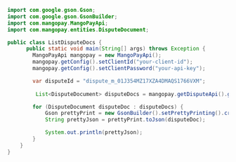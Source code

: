 ```java Java 
import com.google.gson.Gson;
import com.google.gson.GsonBuilder;
import com.mangopay.MangoPayApi;
import com.mangopay.entities.DisputeDocument;

public class ListDisputeDocs {
      public static void main(String[] args) throws Exception {
        MangoPayApi mangopay = new MangoPayApi();
        mangopay.getConfig().setClientId("your-client-id");
        mangopay.getConfig().setClientPassword("your-api-key");

        var disputeId = "dispute_m_01J354MZ17XZA4DMAQS1766VXM";
        
         List<DisputeDocument> disputeDocs = mangopay.getDisputeApi().getDocumentsForDispute(disputeId, null, null, null);

        for (DisputeDocument disputeDoc : disputeDocs) {
            Gson prettyPrint = new GsonBuilder().setPrettyPrinting().create();
            String prettyJson = prettyPrint.toJson(disputeDoc);

            System.out.println(prettyJson);
        }
    }
}
```